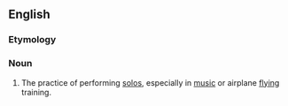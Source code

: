 ==English==

===Etymology===
{{suffix|en|solo|ism}}

===Noun===
{{en-noun}}

# {{lb|en|colloquial}} The practice of performing [[solo]]s, especially in [[music]] or airplane [[flying]] training.